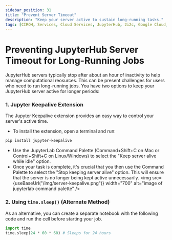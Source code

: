 ```yaml
---
sidebar_position: 31
title: "Prevent Server Timeout"
description: "Keep your server active to sustain long-running tasks."
tags: [CIROH, Services, Cloud Services, JupyterHub, 2i2c, Google Cloud, Education]
---
```


<!--
    SIDEBAR POSITION INDEXING
    00-09: Base-level information
    10-19: Integrations with outside cloud providers
    20-29: Custom image information
    30-39: Miscellaneous/Troubleshooting
-->


# Preventing JupyterHub Server Timeout for Long-Running Jobs

JupyterHub servers typically stop after about an hour of inactivity to help manage computational reosurces. This can be present challenges for users who need to run long-running jobs. You have two options to keep your JupyterHub server active for longer periods:


### 1. Jupyter Keepalive Extension

The Jupyter Keepalive extension provides an easy way to control your server's active time. 
- To install the extension, open a terminal and run:

```bash
pip install jupyter-keepalive
```

- Use the JupyterLab Command Palette (Command+Shift+C on Mac or Control+Shift+C on Linux/Windows) to select the "Keep server alive while idle" option. 
- Once your task is complete, it's crucial that you then use the Command Palette to select the "Stop keeping server alive" option. This will ensure that the server is no longer being kept active unnecessarily.
<img src={useBaseUrl("/img/server-keepalive.png")} width="700" alt="image of jupyterlab command palette" />

### 2. Using `time.sleep()` (Alternate Method)

As an alternative, you can create a separate notebook with the following code and run the cell before starting your job.

```python
import time
time.sleep(24 * 60 * 60) # Sleeps for 24 hours
```
